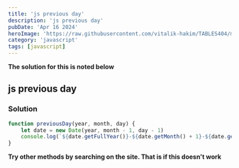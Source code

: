 ```yaml
---
title: 'js previous day'
description: 'js previous day'
pubDate: 'Apr 16 2024'
heroImage: 'https://raw.githubusercontent.com/vitalik-hakim/TABLES404/main/error_b/JavaScript.png'
category: 'javascript'
tags: [javascript]
---
```


**The solution for this is noted below**

## js previous day

### Solution

```javascript
function previousDay(year, month, day) {
	let date = new Date(year, month - 1, day - 1)
	console.log(`${date.getFullYear()}-${date.getMonth() + 1}-${date.getDate()}`)
}
```

**Try other methods by searching on the site. That is if this doesn't work**
